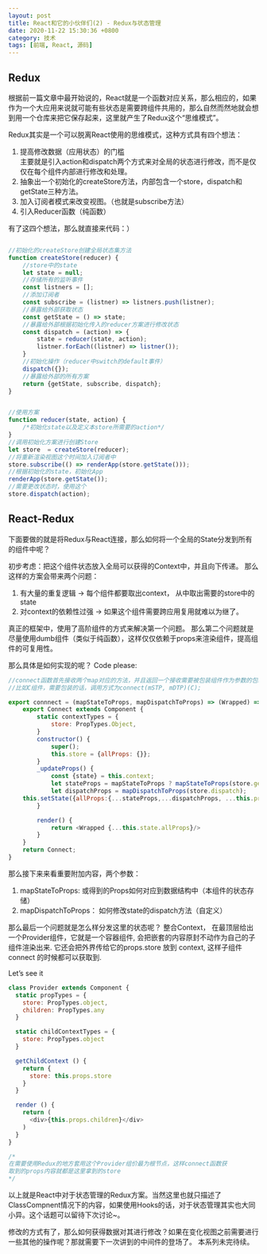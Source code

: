 ```yaml
---
layout: post
title: React和它的小伙伴们(2) - Redux与状态管理
date: 2020-11-22 15:30:36 +0800
category: 技术
tags: [前端, React, 源码]
---
```


## Redux
根据前一篇文章中最开始说的，React就是一个函数对应关系，那么相应的，如果作为一个大应用来说就可能有些状态是需要跨组件共用的，那么自然而然地就会想到用一个仓库来把它保存起来，这里就产生了Redux这个“思维模式”。

Redux其实是一个可以脱离React使用的思维模式，这种方式具有四个想法：
1. 提高修改数据（应用状态）的门槛  
主要就是引入action和dispatch两个方式来对全局的状态进行修改，而不是仅仅在每个组件内部进行修改和处理。
2. 抽象出一个初始化的createStore方法，内部包含一个store，dispatch和getState三种方法。
3. 加入订阅者模式来改变视图。（也就是subscribe方法）
4. 引入Reducer函数（纯函数）

有了这四个想法，那么就直接来代码：）

```javascript

//初始化的createStore创建全局状态集方法
function createStore(reducer) {
	//store中的state
	let state = null;
	//存储所有的监听事件
	const listners = [];
	//添加订阅者
	const subscribe = (listner) => listners.push(listner);
	//暴露给外部获取状态
	const getState = () => state;
	//暴露给外部根据初始化传入的reducer方案进行修改状态
	const dispatch = (action) => {
		state = reducer(state, action);
		listner.forEach((listner) => listner());
	}
	//初始化操作（reducer中switch的default事件）
	dispatch({});
	//暴露给外部的所有方案
	return {getState, subscribe, dispatch};
}


//使用方案
function reducer(state, action) {
	/*初始化state以及定义本store所需要的action*/
}
//调用初始化方案进行创建Store
let store  = createStore(reducer);
//将重新渲染视图这个时间加入订阅者中
store.subscribe(() => renderApp(store.getState()));
//根据初始化的state，初始化App
renderApp(store.getState());
//需要更改状态时，使用这个
store.dispatch(action);
```


## React-Redux
下面要做的就是将Redux与React连接，那么如何将一个全局的State分发到所有的组件中呢？

初步考虑：把这个组件状态放入全局可以获得的Context中，并且向下传递。
那么这样的方案会带来两个问题：
1. 有大量的重复逻辑  -> 每个组件都要取出context， 从中取出需要的store中的state
2. 对context的依赖性过强 -> 如果这个组件需要跨应用复用就难以为继了。

真正的框架中，使用了高阶组件的方式来解决第一个问题。
那么第二个问题就是尽量使用dumb组件（类似于纯函数），这样仅仅依赖于props来渲染组件，提高组件的可复用性。

那么具体是如何实现的呢？
Code please:

```javascript
//connect函数首先接收两个map对应的方法，并且返回一个接收需要被包装组件作为参数的包装方法，并且return出去
//比如C组件，需要包装的话，调用方式为connect(mSTP, mDTP)(C);

export connnect = (mapStateToProps, mapDispatchToProps) => (Wrapped) => {
	export Connect extends Component {
		static contextTypes = {
			store: PropTypes.Object,
		}	
		constructor() {
			super();
			this.store = {allProps: {}};
		}
		_updateProps() {
			const {state} = this.context;
			let stateProps = mapStateToProps ? mapStateToProps(store.getState) : this.props;
			let dispatchProps = mapDispatchToProps(store.dispatch);
	this.setState({allProps:{...stateProps,...dispatchProps, ...this.props}});
		}

		render() {
			return <Wrapped {...this.state.allProps}/>	
		}
	}
	return Connect;
}
```

那么接下来来看重要附加内容，两个参数：
1. mapStateToProps: 或得到的Props如何对应到数据结构中（本组件的状态存储）
2. mapDispatchToProps： 如何修改state的dispatch方法（自定义）

那么最后一个问题就是怎么样分发这里的状态呢？
整合Context， 在最顶层给出一个Provider组件，它就是一个容器组件, 会把嵌套的内容原封不动作为自己的子组件渲染出来. 它还会把外界传给它的props.store 放到 context, 这样子组件 connect 的时候都可以获取到.

Let’s see it

```javascript
class Provider extends Component {
  static propTypes = {
    store: PropTypes.object,
    children: PropTypes.any
  }

  static childContextTypes = {
    store: PropTypes.object
  }

  getChildContext () {
    return {
      store: this.props.store
    }
  }

  render () {
    return (
      <div>{this.props.children}</div>
    )
  }
}

/*
在需要使用Redux的地方套用这个Provider组价最为根节点，这样connect函数获
取到的props内容就都是这里拿到的store
*/
```

以上就是React中对于状态管理的Redux方案。当然这里也就只描述了ClassCompnent情况下的内容，如果使用Hooks的话，对于状态管理其实也大同小异。这个话题可以留待下次讨论~。

修改的方式有了，那么如何获得数据对其进行修改？如果在变化视图之前需要进行一些其他的操作呢？那就需要下一次讲到的中间件的登场了。
本系列未完待续。

